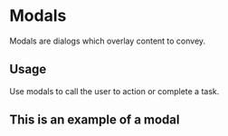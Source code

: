 
<Meta title="Atoms/Modals" component={Modal} />

# Modals

Modals are dialogs which overlay content to convey.

## Usage

Use modals to call the user to action or complete a task.

<Preview withToolbar>
    <Story name="modal">
        <Modal showModal={boolean("Show Modal", true)} setShowModal={action('modal-closed')}>
            <H2>This is an example of a modal</H2>
        </Modal>
    </Story>
</Preview>
